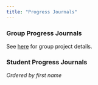 ```yaml
---
title: "Progress Journals"
---
```


### Group Progress Journals

See [here](./projects) for group project details.

### Student Progress Journals

_Ordered by first name_


